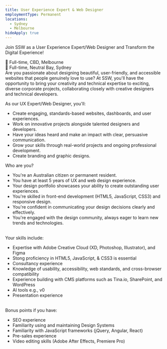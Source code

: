 ```yaml
---
title: User Experience Expert & Web Designer
employmentType: Permanent
locations:
  - Sydney
  - Melbourne
hideApply: true
---
```


Join SSW as a User Experience Expert/Web Designer and Transform the Digital Experience!

📍 Full-time, CBD, Melbourne\
📍 Full-time, Neutral Bay, Sydney
\
Are you passionate about designing beautiful, user-friendly, and accessible websites that people genuinely love to use? At SSW, you'll have the opportunity to bring your creativity and technical expertise to exciting, diverse corporate projects, collaborating closely with creative designers and technical developers.


As our UX Expert/Web Designer, you'll:

* Create engaging, standards-based websites, dashboards, and user experiences.
* Work on innovative projects alongside talented designers and developers.
* Have your ideas heard and make an impact with clear, persuasive communication.
* Grow your skills through real-world projects and ongoing professional development.
* Create branding and graphic designs.


Who are you?

* You're an Australian citizen or permanent resident.
* You have at least 5 years of UX and web design experience.
* Your design portfolio showcases your ability to create outstanding user experiences.
* You're skilled in front-end development (HTML5, JavaScript, CSS3) and responsive design.
* You're confident in communicating your design decisions clearly and effectively.
* You're engaged with the design community, always eager to learn new trends and technologies.

\
Your skills include:

* Expertise with Adobe Creative Cloud (XD, Photoshop, Illustrator), and Figma
* Stong proficiency in HTML5, JavaScript, & CSS3 is essential
* Consultancy experience
* Knowledge of usability, accessibility, web standards, and cross-browser compatibility
* Experience building with CMS platforms such as Tina.io, SharePoint, and WordPress
* AI tools e.g., v0
* Presentation experience

\
Bonus points if you have:

* SEO experience
* Familiarity using and maintaining Design Systems
* Familiarity with JavaScript frameworks (jQuery, Angular, React)
* Pre-sales experience
* Video editing skills (Adobe After Effects, Premiere Pro)

